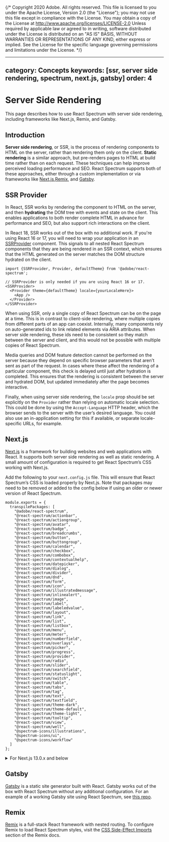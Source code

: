 {/* Copyright 2020 Adobe. All rights reserved.
This file is licensed to you under the Apache License, Version 2.0 (the "License");
you may not use this file except in compliance with the License. You may obtain a copy
of the License at http://www.apache.org/licenses/LICENSE-2.0
Unless required by applicable law or agreed to in writing, software distributed under
the License is distributed on an "AS IS" BASIS, WITHOUT WARRANTIES OR REPRESENTATIONS
OF ANY KIND, either express or implied. See the License for the specific language
governing permissions and limitations under the License. */}



---
category: Concepts
keywords: [ssr, server side rendering, spectrum, next.js, gatsby]
order: 4
---

# Server Side Rendering

This page describes how to use React Spectrum with server side rendering, including frameworks like Next.js, Remix, and Gatsby.

## Introduction

**Server side rendering**, or SSR, is the process of rendering components to HTML on the server, rather than rendering them only on the client. **Static rendering** is a similar approach, but pre-renders pages to HTML at build time rather than on each request. These techniques can help improve perceived loading performance and SEO. React Spectrum supports both of these approaches, either through a custom implementation or via frameworks like [Next.js](https://nextjs.org),[Remix](https://remix.run), and [Gatsby](https://www.gatsbyjs.com).

## SSR Provider

In React, SSR works by rendering the component to HTML on the server, and then **hydrating** the DOM tree with events and state on the client. This enables applications to both render complete HTML in advance for performance and SEO, but also support rich interactions on the client.

In React 18, SSR works out of the box with no additional work. If you're using React 16 or 17, you will need to wrap your application in an [SSRProvider](../react-aria/SSRProvider.html) component. This signals to all nested React Spectrum components that they are being rendered in an SSR context, which ensures that the HTML generated on the server matches the DOM structure hydrated on the client.

```tsx
import {SSRProvider, Provider, defaultTheme} from '@adobe/react-spectrum';

// SSRProvider is only needed if you are using React 16 or 17.
<SSRProvider>
  <Provider theme={defaultTheme} locale={yourLocaleHere}>
    <App />
  </Provider>
</SSRProvider>
```

When using SSR, only a single copy of React Spectrum can be on the page at a time. This is in contrast to client-side rendering, where multiple copies from different parts of an app can coexist. Internally, many components rely on auto-generated ids to link related elements via ARIA attributes. When server side rendering, these ids need to be consistent so they match between the server and client, and this would not be possible with multiple copies of React Spectrum.

Media queries and DOM feature detection cannot be performed on the server because they depend on specific browser parameters that aren’t sent as part of the request. In cases where these affect the rendering of a particular component, this check is delayed until just after hydration is completed. This ensures that the rendering is consistent between the server and hydrated DOM, but updated immediately after the page becomes interactive.

Finally, when using server side rendering, the `locale` prop should be set explicitly on the `Provider` rather than relying on automatic locale selection. This could be done by using the `Accept-Language` HTTP header, which the browser sends to the server with the user’s desired language. You could also use an in-application setting for this if available, or separate locale-specific URLs, for example.

## Next.js

[Next.js](https://nextjs.org) is a framework for building websites and web applications with React. It supports both server side rendering as well as static rendering. A small amount of configuration is required to get React Spectrum’s CSS working with Next.js.

Add the following to your `next.config.js` file. This will ensure that React Spectrum’s CSS is loaded properly by Next.js. Note that packages may need to be removed or added to the config below if using an older or newer version of React Spectrum.

```tsx
module.exports = {
  transpilePackages: [
    "@adobe/react-spectrum",
    "@react-spectrum/actionbar",
    "@react-spectrum/actiongroup",
    "@react-spectrum/avatar",
    "@react-spectrum/badge",
    "@react-spectrum/breadcrumbs",
    "@react-spectrum/button",
    "@react-spectrum/buttongroup",
    "@react-spectrum/calendar",
    "@react-spectrum/checkbox",
    "@react-spectrum/combobox",
    "@react-spectrum/contextualhelp",
    "@react-spectrum/datepicker",
    "@react-spectrum/dialog",
    "@react-spectrum/divider",
    "@react-spectrum/dnd",
    "@react-spectrum/form",
    "@react-spectrum/icon",
    "@react-spectrum/illustratedmessage",
    "@react-spectrum/inlinealert",
    "@react-spectrum/image",
    "@react-spectrum/label",
    "@react-spectrum/labeledvalue",
    "@react-spectrum/layout",
    "@react-spectrum/link",
    "@react-spectrum/list",
    "@react-spectrum/listbox",
    "@react-spectrum/menu",
    "@react-spectrum/meter",
    "@react-spectrum/numberfield",
    "@react-spectrum/overlays",
    "@react-spectrum/picker",
    "@react-spectrum/progress",
    "@react-spectrum/provider",
    "@react-spectrum/radio",
    "@react-spectrum/slider",
    "@react-spectrum/searchfield",
    "@react-spectrum/statuslight",
    "@react-spectrum/switch",
    "@react-spectrum/table",
    "@react-spectrum/tabs",
    "@react-spectrum/tag",
    "@react-spectrum/text",
    "@react-spectrum/textfield",
    "@react-spectrum/theme-dark",
    "@react-spectrum/theme-default",
    "@react-spectrum/theme-light",
    "@react-spectrum/tooltip",
    "@react-spectrum/view",
    "@react-spectrum/well",
    "@spectrum-icons/illustrations",
    "@spectrum-icons/ui",
    "@spectrum-icons/workflow"
  ]
};
```

<details>
  <summary style={{fontWeight: 'bold'}}><ChevronRight size="S" /> For Next.js 13.0.x and below</summary>

You’ll need to install an additional Next.js plugin:

```
yarn add next-transpile-modules
```

With this installed, add the following to your `next.config.js` file.

```tsx
const withTM = require("next-transpile-modules")([
  "@adobe/react-spectrum",
  "@react-spectrum/actionbar",
  "@react-spectrum/actiongroup",
  "@react-spectrum/avatar",
  "@react-spectrum/badge",
  "@react-spectrum/breadcrumbs",
  "@react-spectrum/button",
  "@react-spectrum/buttongroup",
  "@react-spectrum/calendar",
  "@react-spectrum/checkbox",
  "@react-spectrum/combobox",
  "@react-spectrum/contextualhelp",
  "@react-spectrum/datepicker",
  "@react-spectrum/dialog",
  "@react-spectrum/divider",
  "@react-spectrum/dnd",
  "@react-spectrum/form",
  "@react-spectrum/icon",
  "@react-spectrum/illustratedmessage",
  "@react-spectrum/image",
  "@react-spectrum/inlinealert",
  "@react-spectrum/label",
  "@react-spectrum/labeledvalue",
  "@react-spectrum/layout",
  "@react-spectrum/link",
  "@react-spectrum/list",
  "@react-spectrum/listbox",
  "@react-spectrum/menu",
  "@react-spectrum/meter",
  "@react-spectrum/numberfield",
  "@react-spectrum/overlays",
  "@react-spectrum/picker",
  "@react-spectrum/progress",
  "@react-spectrum/provider",
  "@react-spectrum/radio",
  "@react-spectrum/slider",
  "@react-spectrum/searchfield",
  "@react-spectrum/statuslight",
  "@react-spectrum/switch",
  "@react-spectrum/table",
  "@react-spectrum/tabs",
  "@react-spectrum/tag",
  "@react-spectrum/text",
  "@react-spectrum/textfield",
  "@react-spectrum/theme-dark",
  "@react-spectrum/theme-default",
  "@react-spectrum/theme-light",
  "@react-spectrum/tooltip",
  "@react-spectrum/view",
  "@react-spectrum/well",
  "@spectrum-icons/illustrations",
  "@spectrum-icons/ui",
  "@spectrum-icons/workflow"
]);

module.exports = withTM({
  // Your Next.js configuration
});
```

</details>

## Gatsby

[Gatsby](https://www.gatsbyjs.com) is a static site generator built with React. Gatsby works out of the box with React Spectrum without any additional configuration. For an example of a working Gatsby site using React Spectrum, see [this repo](https://github.com/devongovett/rsp-gatsby).

## Remix

[Remix](https://remix.run) is a full-stack React framework with nested routing. To configure Remix to load React Spectrum styles, visit the [CSS Side-Effect Imports](https://remix.run/docs/en/main/guides/styling#md-css-side-effect-imports) section of the Remix docs.
